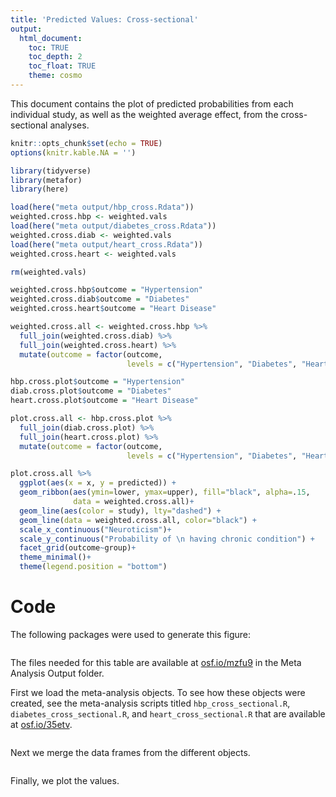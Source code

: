 ```yaml
---
title: 'Predicted Values: Cross-sectional'
output: 
  html_document:
    toc: TRUE
    toc_depth: 2
    toc_float: TRUE
    theme: cosmo
---
```


This document contains the plot of predicted probabilities from each individual study, as well as the weighted average effect, from the cross-sectional analyses.

```r
knitr::opts_chunk$set(echo = TRUE)
options(knitr.kable.NA = '')
```

```r
library(tidyverse)
library(metafor)
library(here)
```

```r

load(here("meta output/hbp_cross.Rdata"))
weighted.cross.hbp <- weighted.vals
load(here("meta output/diabetes_cross.Rdata"))
weighted.cross.diab <- weighted.vals
load(here("meta output/heart_cross.Rdata"))
weighted.cross.heart <- weighted.vals

rm(weighted.vals)
```


```r
weighted.cross.hbp$outcome = "Hypertension"
weighted.cross.diab$outcome = "Diabetes"
weighted.cross.heart$outcome = "Heart Disease"

weighted.cross.all <- weighted.cross.hbp %>%
  full_join(weighted.cross.diab) %>%
  full_join(weighted.cross.heart) %>%
  mutate(outcome = factor(outcome, 
                          levels = c("Hypertension", "Diabetes", "Heart Disease")))

hbp.cross.plot$outcome = "Hypertension"
diab.cross.plot$outcome = "Diabetes"
heart.cross.plot$outcome = "Heart Disease"

plot.cross.all <- hbp.cross.plot %>%
  full_join(diab.cross.plot) %>%
  full_join(heart.cross.plot) %>%
  mutate(outcome = factor(outcome, 
                          levels = c("Hypertension", "Diabetes", "Heart Disease")))
```

```r
plot.cross.all %>%
  ggplot(aes(x = x, y = predicted)) +
  geom_ribbon(aes(ymin=lower, ymax=upper), fill="black", alpha=.15,
              data = weighted.cross.all)+
  geom_line(aes(color = study), lty="dashed") +
  geom_line(data = weighted.cross.all, color="black") +
  scale_x_continuous("Neuroticism")+
  scale_y_continuous("Probability of \n having chronic condition") +
  facet_grid(outcome~group)+
  theme_minimal()+
  theme(legend.position = "bottom")
```

# Code

The following packages were used to generate this figure: 

```r
```

The files needed for this table are available at [osf.io/mzfu9](https://osf.io/mzfu9/) in the Meta Analysis Output folder.

First we load the meta-analysis objects. To see how these objects were created, see the meta-analysis scripts titled `hbp_cross_sectional.R`, `diabetes_cross_sectional.R`, and `heart_cross_sectional.R` that are available at [osf.io/35etv](https://osf.io/35etv/).

```r
```

Next we merge the data frames from the different objects.

```r
```

Finally, we plot the values.

```r
```

